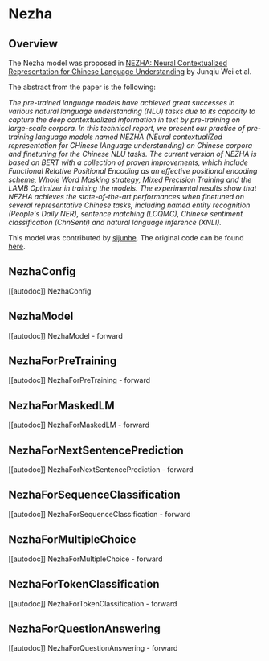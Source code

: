 <!--Copyright 2022 The HuggingFace Team. All rights reserved.

Licensed under the Apache License, Version 2.0 (the "License"); you may not use this file except in compliance with
the License. You may obtain a copy of the License at

http://www.apache.org/licenses/LICENSE-2.0

Unless required by applicable law or agreed to in writing, software distributed under the License is distributed on
an "AS IS" BASIS, WITHOUT WARRANTIES OR CONDITIONS OF ANY KIND, either express or implied. See the License for the
specific language governing permissions and limitations under the License.
-->

# Nezha

## Overview

The Nezha model was proposed in [NEZHA: Neural Contextualized Representation for Chinese Language Understanding](https://arxiv.org/abs/1909.00204) by Junqiu Wei et al.

The abstract from the paper is the following:

*The pre-trained language models have achieved great successes in various natural language understanding (NLU) tasks
due to its capacity to capture the deep contextualized information in text by pre-training on large-scale corpora.
In this technical report, we present our practice of pre-training language models named NEZHA (NEural contextualiZed
representation for CHinese lAnguage understanding) on Chinese corpora and finetuning for the Chinese NLU tasks. 
The current version of NEZHA is based on BERT with a collection of proven improvements, which include Functional 
Relative Positional Encoding as an effective positional encoding scheme, Whole Word Masking strategy,
Mixed Precision Training and the LAMB Optimizer in training the models. The experimental results show that NEZHA
achieves the state-of-the-art performances when finetuned on several representative Chinese tasks, including
named entity recognition (People's Daily NER), sentence matching (LCQMC), Chinese sentiment classification (ChnSenti)
and natural language inference (XNLI).*

This model was contributed by [sijunhe](https://huggingface.co/sijunhe). The original code can be found [here](https://github.com/huawei-noah/Pretrained-Language-Model/tree/master/NEZHA-PyTorch).

## NezhaConfig

[[autodoc]] NezhaConfig

## NezhaModel

[[autodoc]] NezhaModel
    - forward

## NezhaForPreTraining

[[autodoc]] NezhaForPreTraining
    - forward

## NezhaForMaskedLM

[[autodoc]] NezhaForMaskedLM
    - forward

## NezhaForNextSentencePrediction

[[autodoc]] NezhaForNextSentencePrediction
    - forward

## NezhaForSequenceClassification

[[autodoc]] NezhaForSequenceClassification
    - forward

## NezhaForMultipleChoice

[[autodoc]] NezhaForMultipleChoice
    - forward

## NezhaForTokenClassification

[[autodoc]] NezhaForTokenClassification
    - forward

## NezhaForQuestionAnswering

[[autodoc]] NezhaForQuestionAnswering
    - forward